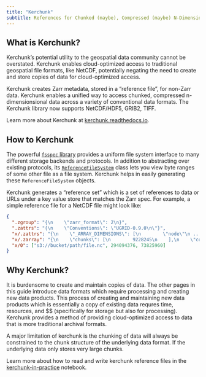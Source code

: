```yaml
---
title: "Kerchunk"
subtitle: References for Chunked (maybe), Compressed (maybe) N-Dimensional Arrays
---
```


## What is Kerchunk?

Kerchunk's potential utility to the geospatial data community cannot be overstated. Kerchunk enables cloud-optimized access to traditional geospatial file formats, like NetCDF, potentially negating the need to create and store copies of data for cloud-optimized access.

Kerchunk creates Zarr metadata, stored in a "reference file", for non-Zarr data. Kerchunk enables a unified way to access chunked, compressed n-dimensionsional data across a variety of conventional data formats. The Kerchunk library now supports NetCDF/HDF5, GRIB2, TIFF.

Learn more about Kerchunk at [kerchunk.readthedocs.io](https://kerchunk.readthedocs.io/en/latest/).

## How to Kerchunk 

The powerful [`fsspec` library](https://filesystem-spec.readthedocs.io/en/latest/) provides a uniform file system interface to many different storage backends and protocols. In addition to abstracting over existing protocols, its [`ReferenceFileSystem`](https://filesystem-spec.readthedocs.io/en/latest/api.html#fsspec.implementations.reference.ReferenceFileSystem) class lets you view byte ranges of some other file as a file system. Kerchunk helps in easily generating these `ReferenceFileSystem` objects.

Kerchunk generates a "reference set" which is a set of references to data or URLs under a key value store that matches the Zarr spec. For example, a simple reference file for a NetCDF file might look like:

```json
{
  ".zgroup": "{\n    \"zarr_format\": 2\n}",
  ".zattrs": "{\n    \"Conventions\": \"UGRID-0.9.0\n\"}",
  "x/.zattrs": "{\n    \"_ARRAY_DIMENSIONS\": [\n        \"node\"\n ...",
  "x/.zarray": "{\n    \"chunks\": [\n        9228245\n    ],\n    \"compressor\": null,\n    \"dtype\": \"<f8\",\n  ...",
  "x/0": ["s3://bucket/path/file.nc", 294094376, 73825960]
}
```

## Why Kerchunk?

It is burdensome to create and maintain copies of data. The other pages in this guide introduce data formats which require processing and creating new data products. This process of creating and maintaining new data products which is essentially a copy of existing data requres time, resources, and $$ (specifically for storage but also for processing). Kerchunk provides a method of providing cloud-optimized access to data that is more traditional archival formats.

::: {.callout-warning}
A major limitation of kerchunk is the chunking of data will always be constrained to the chunk structure of the underlying data format. If the underlying data only stores very large chunks.
:::

Learn more about how to read and write kerchunk reference files in the [kerchunk-in-practice](./kerchunk-in-practice.ipynb) notebook.


